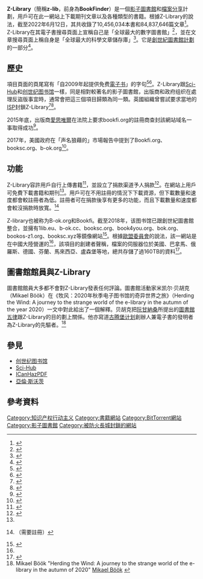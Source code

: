 {{noteTA
|G1=IT
}}
{{Infobox website
| name = Z-Library
|logo=<!-- 檔案不存在 File:Z-Library_logo.png ，可從英文維基百科取得 -->|logo_size=164px| screenshot =
| caption =
| url = [https://z-lib.org z-lib.org]<br /><nowiki>1lib.cloud</nowiki><br /><nowiki>1lib.domains</nowiki><br /><nowiki>1lib.education</nowiki><br /><nowiki>1lib.eu</nowiki><br /><nowiki>zlib.life</nowiki><br /><nowiki>1lib.pl</nowiki><br /><nowiki>1lib.tw</nowiki><br /><nowiki>2lib.org</nowiki><br /><nowiki>art1lib.com</nowiki><br /><nowiki>b-ok.africa</nowiki><br /><nowiki>b-ok.asia</nowiki><br /><nowiki>b-ok.cc</nowiki><br /><nowiki>b-ok.org</nowiki><br /><nowiki>book4you.org</nowiki><br /><nowiki>bookfi.net</nowiki><br /><nowiki>booksc.eu</nowiki><br /><nowiki>booksc.org</nowiki><br /><nowiki>booksc.xyz</nowiki><br /><nowiki>de1lib.org</nowiki><br /><nowiki>ma1lib.org</nowiki><br /><nowiki>sg1lib.org</nowiki><br /><nowiki>singlelogin.app</nowiki>
| commercial = 
| type =
| registration = 可選
| language = 28種語言
| num_users =
| content_license = <!-- or: | content_licence = -->
| programming_language =
| owner = <!-- or: | owners = -->
| author = <!-- or: creator / authors / creators -->
| editor = <!-- or: | editors = -->
| launch_date = <!-- {{start date and age|YYYY|MM|DD|df=yes/no}} -->
| revenue =
| alexa = 
}}
{{File sharing sidebar}}

'''Z-Library'''（簡稱'''z-lib'''，前身為'''BookFinder'''）是一個[[影子圖書館|影子圖書館]]和[[檔案分享|檔案分享]]計劃，用戶可在此一網站上下載期刊文章以及各種類型的書籍。根據Z-Library的說法，截至2022年6月12日，其共收錄了10,456,034本書和84,837,646篇文章<ref>{{cite web |title=Z-Library |url=https://z-lib.org |access-date=2021-05-14 |archive-date=2021-04-01 |archive-url=https://web.archive.org/web/20210401181020/https://z-lib.org/ }}</ref>。Z-Library在其電子書搜尋頁面上宣稱自己是「全球最大的數字圖書館」<ref>{{cite web|title=数字图书馆。搜索书籍。免费下载书籍|url=https://zh.b-ok.global/|access-date=2020-02-13|work=Z-Library|archive-date=2021-02-07|archive-url=https://web.archive.org/web/20210207024325/https://zh.b-ok.global/}}</ref>，並在文章搜尋頁面上稱自身是「全球最大的科學文章儲存庫」<ref>{{cite web|title=数字图书馆。搜索书籍。免费下载书籍|url=https://zh.booksc.org|access-date=2020-02-13|work=Z-Library|archive-date=2021-06-05|archive-url=https://web.archive.org/web/20210605084936/https://zh.booksc.org/}}</ref>。它是[[創世紀圖書館|創世紀圖書館計劃]]的一部分<ref name="European Commission">{{cite web|title=COMMISSION STAFF WORKING DOCUMENT Counterfeit and Piracy Watch List|url=https://trade.ec.europa.eu/doclib/docs/2020/december/tradoc_159183.pdf|work=European Commission|accessdate=2021-05-14|date=2020-12-14|archive-date=2021-06-09|archive-url=https://web.archive.org/web/20210609115327/https://trade.ec.europa.eu/doclib/docs/2020/december/tradoc_159183.pdf}}</ref>{{rp|30}}。

== 歷史 ==
項目頁面的頁尾寫有「自2009年起提供免费[[電子書|電子书]]」的字句<ref>{{cite web |title=Z-Library |url=https://web.archive.org/web/20201009125151/https://b-ok.cc/ |access-date=2020-10-09}}</ref><ref>{{cite web |title=Z-Library |url=https://web.archive.org/web/20201016095631/https://booksc.org/ |access-date=2020-10-16}}</ref>。Z-Library跟[[Sci-Hub|Sci-Hub]]和[[创世纪图书馆|创世纪图书馆]]一樣，同是相對較著名的影子圖書館，出版商和政府组织在處理反盜版事宜時，通常會把這三個項目歸類為同一類。英國組織{{link-en|出版者協會|The Publishers Association}}曾嘗試要求當地的[[ISP|ISP]]封鎖Z-Library<ref>{{cite web |title=High Court Orders UK ISPs to Block eBook Sites |url=https://torrentfreak.com/high-court-orders-uk-isps-to-block-ebook-sites-150527/ |website=TorrentFreak |language=en |access-date=2021-02-13 |archive-date=2021-05-07 |archive-url=https://web.archive.org/web/20210507130353/https://torrentfreak.com/high-court-orders-uk-isps-to-block-ebook-sites-150527/ }}</ref><ref>{{cite web |title=UK Piracy Blocklist Quietly Expands With Proxy Sites |url=https://torrentfreak.com/uk-piracy-blocklist-quietly-expands-with-proxy-sites-150714/ |website=TorrentFreak |language=en |access-date=2021-02-13 |archive-date=2021-05-25 |archive-url=https://web.archive.org/web/20210525011330/https://torrentfreak.com/uk-piracy-blocklist-quietly-expands-with-proxy-sites-150714/ }}</ref>。

2015年底，出版商[[愛思唯爾|愛思唯爾]]在法院上要求bookfi.org的註冊商查封該網站域名一事取得成功<ref>{{cite web |title=Court Orders Shutdown of Libgen, Bookfi and Sci-Hub |url=https://torrentfreak.com/court-orders-shutdown-of-libgen-bookfi-and-sci-hub-151102/ |website=TorrentFreak |language=en |access-date=2021-02-13 |archive-date=2020-05-04 |archive-url=https://web.archive.org/web/20200504210607/https://torrentfreak.com/court-orders-shutdown-of-libgen-bookfi-and-sci-hub-151102/ }}</ref>。

2017年，美國政府在「声名狼藉的」市場報告中提到了Bookfi.org、booksc.org、b-ok.org<ref>{{cite web |title=2017 Out-of-Cycle Review of Notorious Markets |url=https://ustr.gov/sites/default/files/files/Press/Reports/2017%20Notorious%20Markets%20List%201.11.18.pdf |publisher=Office of the United States Trade Representative |access-date=2020-10-16 |date=2017-08-16 |archive-date=2020-03-04 |archive-url=https://web.archive.org/web/20200304001726/https://ustr.gov/sites/default/files/files/Press/Reports/2017%20Notorious%20Markets%20List%201.11.18.pdf }}</ref>。

== 功能 ==
Z-Library容許用戶自行上傳書籍<ref>{{cite web|url=https://zh.b-ok.global/faq.php|title=FAQ|accessdate=2021-02-13|work=Z-Library}}</ref>，並設立了捐款渠道予人捐款<ref name="Kill time">{{cite news|title=Kill time, not joy: How to be happy at home during the outbreak|url=https://www.thejakartapost.com/life/2020/03/20/kill-time-not-joy-how-to-be-happy-at-home-during-the-outbreak.html|date=2020-03-20|accessdate=2021-02-13|work=The Jakarta Post|archive-date=2021-02-26|archive-url=https://web.archive.org/web/20210226221101/https://www.thejakartapost.com/life/2020/03/20/kill-time-not-joy-how-to-be-happy-at-home-during-the-outbreak.html}}</ref>。在網站上用戶可免費下載書籍和期刊<ref name="Kill time"/>。用戶可在不用註冊的情況下下載資源，但下載數量和速度都會較註冊者為低。註冊者可在捐款後享有更多的功能，而且下載數量和速度都會較沒捐款時放寬。<ref>{{cite web|url=https://zh.b-ok.global/profile.php|title=你的個人空間|accessdate=2021-02-13|work=Z-Library}}（需要註冊）</ref>

Z-library也被称为B-ok.org和Bookfi。截至2018年，该图书馆已跟創世紀圖書館整合，並擁有1lib.eu、b-ok.cc、booksc.org、book4you.org、bok.org、bookos-z1.org、booksc.xyz等鏡像網站<ref name=Яшин>{{cite web
 |url          = http://www.unkniga.ru/copyright/copyrightcom/10397-chem-zapmnilsya-piratam-2019.html
 |title        = Чем запомнился пиратам 2019-й?
 |author       = Олег Яшин
 |publisher    = Университетская книга
 |accessdate   = 2021-02-28
 |archive-date = 2021-05-15
 |archive-url  = https://web.archive.org/web/20210515090715/http://www.unkniga.ru/copyright/copyrightcom/10397-chem-zapmnilsya-piratam-2019.html
}}</ref>。根據[[欧盟委员会|歐盟委員會]]的說法，該一網站是在中國大陸營運的<ref name="European Commission"/>{{rp|30}}，該項目的創建者聲稱，檔案的伺服器位於美國、巴拿馬、俄羅斯、德國、芬蘭、馬來西亞、盧森堡等地，總共存儲了過160TB的資料<ref>{{cite web
 |url          = https://falastinpress.wordpress.com/2019/03/24/z-library-project-b-ok-org-bookzz-we-miss-you-and-we-need-your-help/
 |title        = Z-library project (b-ok.org, bookzz) – we miss you and we need your help
 |date         = 2019-03-24
 |publisher    = Falastin Press
 |accessdate   = 2021-02-28
 |archive-date = 2021-05-14
 |archive-url  = https://web.archive.org/web/20210514045443/https://falastinpress.wordpress.com/2019/03/24/z-library-project-b-ok-org-bookzz-we-miss-you-and-we-need-your-help/
}}</ref>。

== 圖書館館員與Z-Library ==
圖書館館員大多都不會對Z-Library發表任何評論。圖書館活動家米凯尔·贝胡克（Mikael Böök）在《牧风：2020年秋季电子图书馆的奇异世界之旅》（Herding the Wind: A journey to the strange world of the e-library in the autumn of the year 2020）一文中對此給出了一個解釋。贝胡克把[[阮甘納桑|阮甘納桑]]所提出的[[圖書館五律|圖書館五律]]跟Z-Library的目的劃上關係。他亦寫道[[古腾堡计划|古腾堡计划]]創辦人兼電子書的發明者{{link-en|迈克尔·S·哈特|Michael S. Hart}}為Z-Library的先驅者。<ref>Mikael Böök "Herding the Wind: A journey to the strange world of the e-library in the autumn of 2020" [http://www.kaapeli.fi/book/ Mikael Böök] {{Wayback|url=http://www.kaapeli.fi/book/ |date=20210523200725 }}</ref>

== 參見 ==
* [[创世纪图书馆|创世纪图书馆]]
* [[Sci-Hub|Sci-Hub]]
* [[ICanHazPDF|ICanHazPDF]]
* [[亞倫·斯沃茨|亞倫·斯沃茨]]

== 參考資料 ==
{{reflist|30em}}
{{电子书}}

[[Category:知识产权行动主义|Category:知识产权行动主义]]
[[Category:書籍網站|Category:書籍網站]]
[[Category:BitTorrent網站|Category:BitTorrent網站]]
[[Category:影子圖書館|Category:影子圖書館]]
[[Category:被防火長城封鎖的網站|Category:被防火長城封鎖的網站]]
